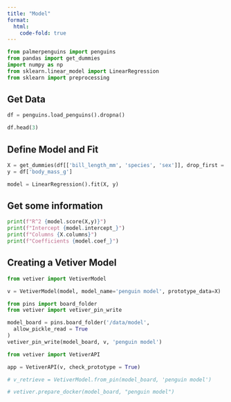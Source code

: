 ```yaml
---
title: "Model"
format:
  html:
    code-fold: true
---
```


```python
from palmerpenguins import penguins
from pandas import get_dummies
import numpy as np
from sklearn.linear_model import LinearRegression
from sklearn import preprocessing
```

## Get Data

```python
df = penguins.load_penguins().dropna()

df.head(3)
```

## Define Model and Fit

```python
X = get_dummies(df[['bill_length_mm', 'species', 'sex']], drop_first = True)
y = df['body_mass_g']

model = LinearRegression().fit(X, y)
```

## Get some information

```python
print(f"R^2 {model.score(X,y)}")
print(f"Intercept {model.intercept_}")
print(f"Columns {X.columns}")
print(f"Coefficients {model.coef_}")
```

## Creating a Vetiver Model

```python
from vetiver import VetiverModel

v = VetiverModel(model, model_name='penguin model', prototype_data=X)
```

```python
from pins import board_folder
from vetiver import vetiver_pin_write

model_board = pins.board_folder('/data/model', 
  allow_pickle_read = True
)
vetiver_pin_write(model_board, v, 'penguin model')
```

```python
from vetiver import VetiverAPI

app = VetiverAPI(v, check_prototype = True)
```

```python
# v_retrieve = VetiverModel.from_pin(model_board, 'penguin model')
```

```python
# vetiver.prepare_docker(model_board, "penguin model")
```
